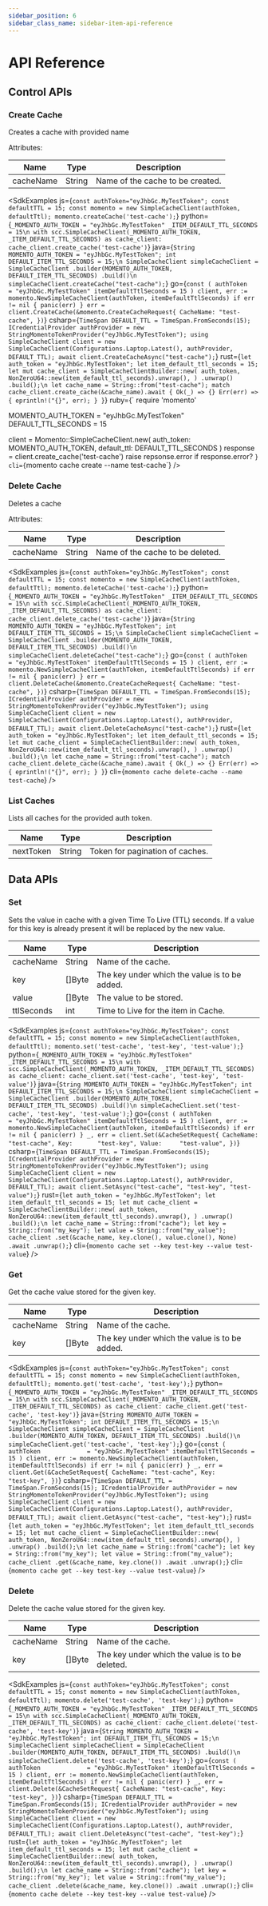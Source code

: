 ```yaml
---
sidebar_position: 6
sidebar_class_name: sidebar-item-api-reference
---
```



# API Reference

## Control APIs

### Create Cache

Creates a cache with provided name

Attributes:

| Name      | Type   | Description                      |
| --------- | ------ | -------------------------------- |
| cacheName | String | Name of the cache to be created. |

<SdkExamples
  js={`
const authToken="eyJhbGc.MyTestToken";
const defaultTTL = 15;
const momento = new SimpleCacheClient(authToken, defaultTtl);
momento.createCache('test-cache');
`}
  python={`
_MOMENTO_AUTH_TOKEN = "eyJhbGc.MyTestToken"
_ITEM_DEFAULT_TTL_SECONDS = 15\n
with scc.SimpleCacheClient(_MOMENTO_AUTH_TOKEN, _ITEM_DEFAULT_TTL_SECONDS) as cache_client:
    cache_client.create_cache('test-cache')
`}
  java={`
String MOMENTO_AUTH_TOKEN = "eyJhbGc.MyTestToken";
int DEFAULT_ITEM_TTL_SECONDS = 15;\n
SimpleCacheClient simpleCacheClient = SimpleCacheClient
    .builder(MOMENTO_AUTH_TOKEN, DEFAULT_ITEM_TTL_SECONDS)
    .build()\n
simpleCacheClient.createCache("test-cache");
    `}
  go={`
const (
    authToken             = "eyJhbGc.MyTestToken"
    itemDefaultTtlSeconds = 15
)
client, err := momento.NewSimpleCacheClient(authToken, itemDefaultTtlSeconds)
if err != nil {
    panic(err)
}
err = client.CreateCache(&momento.CreateCacheRequest{
    CacheName: "test-cache",
})
    `}
  csharp={`
TimeSpan DEFAULT_TTL = TimeSpan.FromSeconds(15);
ICredentialProvider authProvider = new StringMomentoTokenProvider("eyJhbGc.MyTestToken");
using SimpleCacheClient client = new SimpleCacheClient(Configurations.Laptop.Latest(), authProvider, DEFAULT_TTL);
await client.CreateCacheAsync("test-cache");
    `}
  rust={`
let auth_token = "eyJhbGc.MyTestToken";
let item_default_ttl_seconds = 15;
let mut cache_client = SimpleCacheClientBuilder::new(
    auth_token,
    NonZeroU64::new(item_default_ttl_seconds).unwrap(),
)
.unwrap()
.build();\n
let cache_name = String::from("test-cache");
match cache_client.create_cache(&cache_name).await {
    Ok(_) => {}
    Err(err) => {
        eprintln!("{}", err);
    }
}
`}
  ruby={`
require 'momento'

MOMENTO_AUTH_TOKEN = "eyJhbGc.MyTestToken"
DEFAULT_TTL_SECONDS = 15

client = Momento::SimpleCacheClient.new(
  auth_token: MOMENTO_AUTH_TOKEN, default_ttl: DEFAULT_TTL_SECONDS
)
response = client.create_cache('test-cache')
raise repsonse.error if response.error?
  `}
  cli={`momento cache create --name test-cache`}
/>

### Delete Cache

Deletes a cache

Attributes:

| Name      | Type   | Description                      |
| --------- | ------ | -------------------------------- |
| cacheName | String | Name of the cache to be deleted. |

<SdkExamples
  js={`
const authToken="eyJhbGc.MyTestToken";
const defaultTTL = 15;
const momento = new SimpleCacheClient(authToken, defaultTtl);
momento.deleteCache('test-cache');
`}
  python={`
_MOMENTO_AUTH_TOKEN = "eyJhbGc.MyTestToken"
_ITEM_DEFAULT_TTL_SECONDS = 15\n
with scc.SimpleCacheClient(_MOMENTO_AUTH_TOKEN, _ITEM_DEFAULT_TTL_SECONDS) as cache_client:
    cache_client.delete_cache('test-cache')
`}
  java={`
String MOMENTO_AUTH_TOKEN = "eyJhbGc.MyTestToken";
int DEFAULT_ITEM_TTL_SECONDS = 15;\n
SimpleCacheClient simpleCacheClient = SimpleCacheClient
    .builder(MOMENTO_AUTH_TOKEN, DEFAULT_ITEM_TTL_SECONDS)
    .build()\n
simpleCacheClient.deleteCache("test-cache");
    `}
  go={`
const (
    authToken             = "eyJhbGc.MyTestToken"
    itemDefaultTtlSeconds = 15
)
client, err := momento.NewSimpleCacheClient(authToken, itemDefaultTtlSeconds)
if err != nil {
    panic(err)
}
err = client.DeleteCache(&momento.CreateCacheRequest{
    CacheName: "test-cache",
})
    `}
  csharp={`
TimeSpan DEFAULT_TTL = TimeSpan.FromSeconds(15);
ICredentialProvider authProvider = new StringMomentoTokenProvider("eyJhbGc.MyTestToken");
using SimpleCacheClient client = new SimpleCacheClient(Configurations.Laptop.Latest(), authProvider, DEFAULT_TTL);
await client.DeleteCacheAsync("test-cache");
    `}
  rust={`
let auth_token = "eyJhbGc.MyTestToken";
let item_default_ttl_seconds = 15;
let mut cache_client = SimpleCacheClientBuilder::new(
    auth_token,
    NonZeroU64::new(item_default_ttl_seconds).unwrap(),
)
.unwrap()
.build();\n
let cache_name = String::from("test-cache");
match cache_client.delete_cache(&cache_name).await {
    Ok(_) => {}
    Err(err) => {
        eprintln!("{}", err);
    }
}
`}
  cli={`momento cache delete-cache --name test-cache`}
/>

### List Caches

Lists all caches for the provided auth token.

| Name      | Type   | Description                     |
| --------- | ------ | ------------------------------- |
| nextToken | String | Token for pagination of caches. |

## Data APIs

### Set

Sets the value in cache with a given Time To Live (TTL) seconds. If a value for this key is already present it will be replaced by the new value.

| Name       | Type   | Description                                   |
| ---------- | ------ | --------------------------------------------- |
| cacheName  | String | Name of the cache.                            |
| key        | []Byte | The key under which the value is to be added. |
| value      | []Byte | The value to be stored.                       |
| ttlSeconds | int    | Time to Live for the item in Cache.           |

<SdkExamples
  js={`
const authToken="eyJhbGc.MyTestToken";
const defaultTTL = 15;
const momento = new SimpleCacheClient(authToken, defaultTtl);
momento.set('test-cache', 'test-key', 'test-value');
`}
  python={`
_MOMENTO_AUTH_TOKEN = "eyJhbGc.MyTestToken"
_ITEM_DEFAULT_TTL_SECONDS = 15\n
with scc.SimpleCacheClient(_MOMENTO_AUTH_TOKEN, _ITEM_DEFAULT_TTL_SECONDS) as cache_client:
    cache_client.set('test-cache', 'test-key', 'test-value')
`}
  java={`
String MOMENTO_AUTH_TOKEN = "eyJhbGc.MyTestToken";
int DEFAULT_ITEM_TTL_SECONDS = 15;\n
SimpleCacheClient simpleCacheClient = SimpleCacheClient
    .builder(MOMENTO_AUTH_TOKEN, DEFAULT_ITEM_TTL_SECONDS)
    .build()\n
simpleCacheClient.set('test-cache', 'test-key', 'test-value');
    `}
  go={`
const (
    authToken             = "eyJhbGc.MyTestToken"
    itemDefaultTtlSeconds = 15
)
client, err := momento.NewSimpleCacheClient(authToken, itemDefaultTtlSeconds)
if err != nil {
    panic(err)
}
_, err = client.Set(&CacheSetRequest{
    CacheName: "test-cache",
    Key:       "test-key",
    Value:     "test-value",
})
    `}
  csharp={`
TimeSpan DEFAULT_TTL = TimeSpan.FromSeconds(15);
ICredentialProvider authProvider = new StringMomentoTokenProvider("eyJhbGc.MyTestToken");
using SimpleCacheClient client = new SimpleCacheClient(Configurations.Laptop.Latest(), authProvider, DEFAULT_TTL);
await client.SetAsync("test-cache", "test-key", "test-value");
    `}
  rust={`
let auth_token = "eyJhbGc.MyTestToken";
let item_default_ttl_seconds = 15;
let mut cache_client = SimpleCacheClientBuilder::new(
    auth_token,
    NonZeroU64::new(item_default_ttl_seconds).unwrap(),
)
.unwrap()
.build();\n
let cache_name = String::from("cache");
let key = String::from("my_key");
let value = String::from("my_value");
cache_client
    .set(&cache_name, key.clone(), value.clone(), None)
    .await
    .unwrap();
    `}
  cli={`momento cache set --key test-key --value test-value`}
/>

### Get

Get the cache value stored for the given key.

| Name      | Type   | Description                                   |
| --------- | ------ | --------------------------------------------- |
| cacheName | String | Name of the cache.                            |
| key       | []Byte | The key under which the value is to be added. |

<SdkExamples
  js={`
const authToken="eyJhbGc.MyTestToken";
const defaultTTL = 15;
const momento = new SimpleCacheClient(authToken, defaultTtl);
momento.get('test-cache', 'test-key');
`}
  python={`
_MOMENTO_AUTH_TOKEN = "eyJhbGc.MyTestToken"
_ITEM_DEFAULT_TTL_SECONDS = 15\n
with scc.SimpleCacheClient(_MOMENTO_AUTH_TOKEN, _ITEM_DEFAULT_TTL_SECONDS) as cache_client:
    cache_client.get('test-cache', 'test-key')
`}
  java={`
String MOMENTO_AUTH_TOKEN = "eyJhbGc.MyTestToken";
int DEFAULT_ITEM_TTL_SECONDS = 15;\n
SimpleCacheClient simpleCacheClient = SimpleCacheClient
    .builder(MOMENTO_AUTH_TOKEN, DEFAULT_ITEM_TTL_SECONDS)
    .build()\n
simpleCacheClient.get('test-cache', 'test-key');
    `}
  go={`
const (
    authToken             = "eyJhbGc.MyTestToken"
    itemDefaultTtlSeconds = 15
)
client, err := momento.NewSimpleCacheClient(authToken, itemDefaultTtlSeconds)
if err != nil {
    panic(err)
}
_, err = client.Get(&CacheSetRequest{
    CacheName: "test-cache",
    Key:       "test-key",
})
    `}
  csharp={`
TimeSpan DEFAULT_TTL = TimeSpan.FromSeconds(15);
ICredentialProvider authProvider = new StringMomentoTokenProvider("eyJhbGc.MyTestToken");
using SimpleCacheClient client = new SimpleCacheClient(Configurations.Laptop.Latest(), authProvider, DEFAULT_TTL);
await client.GetAsync("test-cache", "test-key");
    `}
  rust={`
let auth_token = "eyJhbGc.MyTestToken";
let item_default_ttl_seconds = 15;
let mut cache_client = SimpleCacheClientBuilder::new(
    auth_token,
    NonZeroU64::new(item_default_ttl_seconds).unwrap(),
)
.unwrap()
.build();\n
let cache_name = String::from("cache");
let key = String::from("my_key");
let value = String::from("my_value");
cache_client
    .get(&cache_name, key.clone())
    .await
    .unwrap();
    `}
  cli={`momento cache get --key test-key --value test-value`}
/>

### Delete

Delete the cache value stored for the given key.

| Name      | Type   | Description                                     |
| --------- | ------ | ----------------------------------------------- |
| cacheName | String | Name of the cache.                              |
| key       | []Byte | The key under which the value is to be deleted. |

<SdkExamples
  js={`
const authToken="eyJhbGc.MyTestToken";
const defaultTTL = 15;
const momento = new SimpleCacheClient(authToken, defaultTtl);
momento.delete('test-cache', 'test-key');
`}
  python={`
_MOMENTO_AUTH_TOKEN = "eyJhbGc.MyTestToken"
_ITEM_DEFAULT_TTL_SECONDS = 15\n
with scc.SimpleCacheClient(_MOMENTO_AUTH_TOKEN, _ITEM_DEFAULT_TTL_SECONDS) as cache_client:
    cache_client.delete('test-cache', 'test-key')
`}
  java={`
String MOMENTO_AUTH_TOKEN = "eyJhbGc.MyTestToken";
int DEFAULT_ITEM_TTL_SECONDS = 15;\n
SimpleCacheClient simpleCacheClient = SimpleCacheClient
    .builder(MOMENTO_AUTH_TOKEN, DEFAULT_ITEM_TTL_SECONDS)
    .build()\n
simpleCacheClient.delete('test-cache', 'test-key');
    `}
  go={`
const (
    authToken             = "eyJhbGc.MyTestToken"
    itemDefaultTtlSeconds = 15
)
client, err := momento.NewSimpleCacheClient(authToken, itemDefaultTtlSeconds)
if err != nil {
    panic(err)
}
_, err = client.Delete(&CacheSetRequest{
    CacheName: "test-cache",
    Key:       "test-key",
})
    `}
  csharp={`
TimeSpan DEFAULT_TTL = TimeSpan.FromSeconds(15);
ICredentialProvider authProvider = new StringMomentoTokenProvider("eyJhbGc.MyTestToken");
using SimpleCacheClient client = new SimpleCacheClient(Configurations.Laptop.Latest(), authProvider, DEFAULT_TTL);
await client.DeleteAsync("test-cache", "test-key");
    `}
  rust={`
let auth_token = "eyJhbGc.MyTestToken";
let item_default_ttl_seconds = 15;
let mut cache_client = SimpleCacheClientBuilder::new(
    auth_token,
    NonZeroU64::new(item_default_ttl_seconds).unwrap(),
)
.unwrap()
.build();\n
let cache_name = String::from("cache");
let key = String::from("my_key");
let value = String::from("my_value");
cache_client
    .delete(&cache_name, key.clone())
    .await
    .unwrap();
    `}
  cli={`momento cache delete --key test-key --value test-value`}
/>
